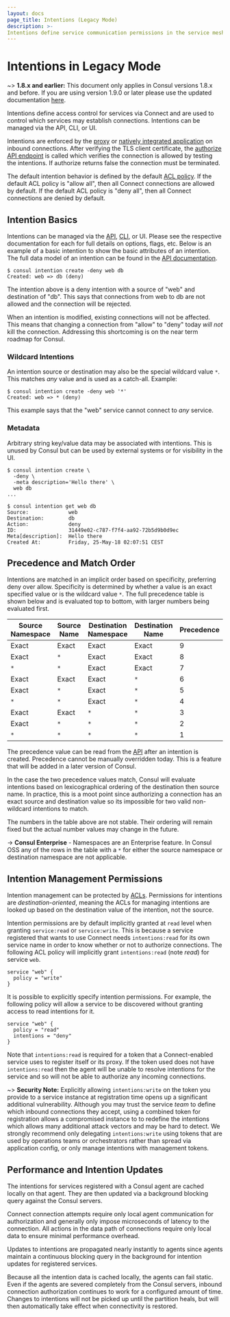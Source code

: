 ```yaml
---
layout: docs
page_title: Intentions (Legacy Mode)
description: >-
Intentions define service communication permissions in the service mesh. As of version 1.9, Consul uses a new system for creating and managing intentions. Learn how intentions worked in earlier versions of Consul with this legacy documentation.
---
```


# Intentions in Legacy Mode

~> **1.8.x and earlier:** This document only applies in Consul versions 1.8.x
and before. If you are using version 1.9.0 or later please use the updated
documentation [here](/docs/connect/intentions).

Intentions define access control for services via Connect and are used
to control which services may establish connections. Intentions can be
managed via the API, CLI, or UI.

Intentions are enforced by the [proxy](/docs/connect/proxies)
or [natively integrated application](/docs/connect/native) on
inbound connections. After verifying the TLS client certificate, the
[authorize API endpoint](/api-docs/agent/connect#authorize) is called which verifies the connection
is allowed by testing the intentions. If authorize returns false the
connection must be terminated.

The default intention behavior is defined by the default [ACL
policy](/docs/agent/config/config-files#acl_default_policy). If the default ACL policy is
"allow all", then all Connect connections are allowed by default. If the
default ACL policy is "deny all", then all Connect connections are denied by
default.

## Intention Basics

Intentions can be managed via the [API](/api-docs/connect/intentions),
[CLI](/commands/intention), or UI. Please see the respective documentation for
each for full details on options, flags, etc. Below is an example of a basic
intention to show the basic attributes of an intention. The full data model of
an intention can be found in the [API
documentation](/api-docs/connect/intentions).

```shell-session
$ consul intention create -deny web db
Created: web => db (deny)
```

The intention above is a deny intention with a source of "web" and
destination of "db". This says that connections from web to db are not
allowed and the connection will be rejected.

When an intention is modified, existing connections will not be affected.
This means that changing a connection from "allow" to "deny" today
_will not_ kill the connection. Addressing this shortcoming is on
the near term roadmap for Consul.

### Wildcard Intentions

An intention source or destination may also be the special wildcard
value `*`. This matches _any_ value and is used as a catch-all. Example:

```shell-session
$ consul intention create -deny web '*'
Created: web => * (deny)
```

This example says that the "web" service cannot connect to _any_ service.

### Metadata

Arbitrary string key/value data may be associated with intentions. This
is unused by Consul but can be used by external systems or for visibility
in the UI.

```shell-session
$ consul intention create \
  -deny \
  -meta description='Hello there' \
  web db
...

$ consul intention get web db
Source:             web
Destination:        db
Action:             deny
ID:                 31449e02-c787-f7f4-aa92-72b5d9b0d9ec
Meta[description]:  Hello there
Created At:         Friday, 25-May-18 02:07:51 CEST
```

## Precedence and Match Order

Intentions are matched in an implicit order based on specificity, preferring
deny over allow. Specificity is determined by whether a value is an exact
specified value or is the wildcard value `*`.
The full precedence table is shown below and is evaluated
top to bottom, with larger numbers being evaluated first.

| Source Namespace | Source Name | Destination Namespace | Destination Name | Precedence |
| ---------------- | ----------- | --------------------- | ---------------- | ---------- |
| Exact            | Exact       | Exact                 | Exact            | 9          |
| Exact            | `*`         | Exact                 | Exact            | 8          |
| `*`              | `*`         | Exact                 | Exact            | 7          |
| Exact            | Exact       | Exact                 | `*`              | 6          |
| Exact            | `*`         | Exact                 | `*`              | 5          |
| `*`              | `*`         | Exact                 | `*`              | 4          |
| Exact            | Exact       | `*`                   | `*`              | 3          |
| Exact            | `*`         | `*`                   | `*`              | 2          |
| `*`              | `*`         | `*`                   | `*`              | 1          |

The precedence value can be read from the [API](/api-docs/connect/intentions)
after an intention is created.
Precedence cannot be manually overridden today. This is a feature that will
be added in a later version of Consul.

In the case the two precedence values match, Consul will evaluate
intentions based on lexicographical ordering of the destination then
source name. In practice, this is a moot point since authorizing a connection
has an exact source and destination value so its impossible for two
valid non-wildcard intentions to match.

The numbers in the table above are not stable. Their ordering will remain
fixed but the actual number values may change in the future.

-> **Consul Enterprise** - Namespaces are an Enterprise feature. In Consul OSS any of the rows in
the table with a `*` for either the source namespace or destination namespace are not applicable.

## Intention Management Permissions

Intention management can be protected by [ACLs](/docs/security/acl).
Permissions for intentions are _destination-oriented_, meaning the ACLs
for managing intentions are looked up based on the destination value
of the intention, not the source.

Intention permissions are by default implicitly granted at `read` level
when granting `service:read` or `service:write`. This is because a
service registered that wants to use Connect needs `intentions:read`
for its own service name in order to know whether or not to authorize
connections. The following ACL policy will implicitly grant `intentions:read`
(note _read_) for service `web`.

```hcl
service "web" {
  policy = "write"
}
```

It is possible to explicitly specify intention permissions. For example,
the following policy will allow a service to be discovered without granting
access to read intentions for it.

```hcl
service "web" {
  policy = "read"
  intentions = "deny"
}
```

Note that `intentions:read` is required for a token that a Connect-enabled
service uses to register itself or its proxy. If the token used does not
have `intentions:read` then the agent will be unable to resolve intentions
for the service and so will not be able to authorize any incoming connections.

~> **Security Note:** Explicitly allowing `intentions:write` on the token you
provide to a service instance at registration time opens up a significant
additional vulnerability. Although you may trust the service _team_ to define
which inbound connections they accept, using a combined token for registration
allows a compromised instance to to redefine the intentions which allows many
additional attack vectors and may be hard to detect. We strongly recommend only
delegating `intentions:write` using tokens that are used by operations teams or
orchestrators rather than spread via application config, or only manage
intentions with management tokens.

## Performance and Intention Updates

The intentions for services registered with a Consul agent are cached
locally on that agent. They are then updated via a background blocking query
against the Consul servers.

Connect connection attempts require only local agent
communication for authorization and generally only impose microseconds
of latency to the connection. All actions in the data path of connections
require only local data to ensure minimal performance overhead.

Updates to intentions are propagated nearly instantly to agents since agents
maintain a continuous blocking query in the background for intention updates
for registered services.

Because all the intention data is cached locally, the agents can fail static.
Even if the agents are severed completely from the Consul servers, inbound
connection authorization continues to work for a configured amount of time.
Changes to intentions will not be picked up until the partition heals, but
will then automatically take effect when connectivity is restored.
